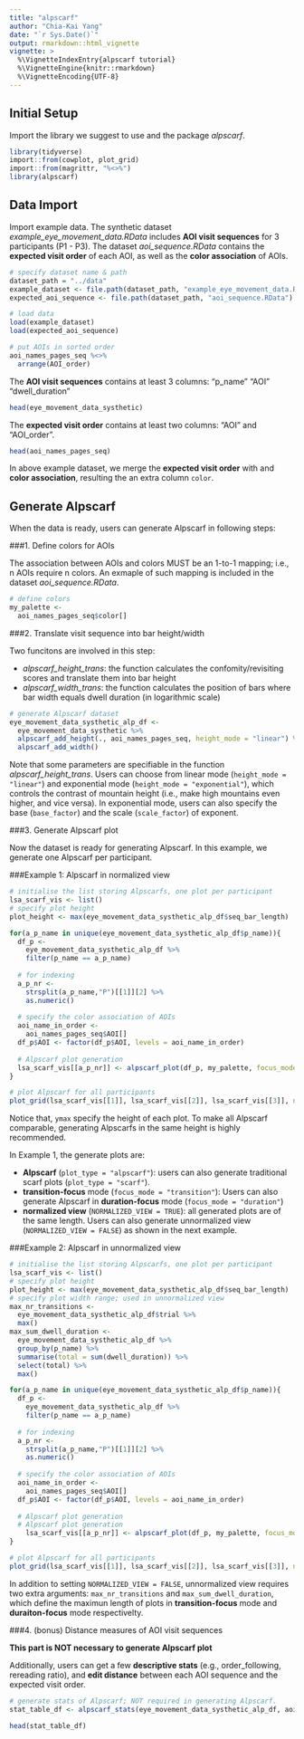 ```yaml
---
title: "alpscarf"
author: "Chia-Kai Yang"
date: "`r Sys.Date()`"
output: rmarkdown::html_vignette
vignette: >
  %\VignetteIndexEntry{alpscarf tutorial}
  %\VignetteEngine{knitr::rmarkdown}
  %\VignetteEncoding{UTF-8}
---
```

  
## Initial Setup
Import the library we suggest to use and the package _alpscarf_.
```r
library(tidyverse)
import::from(cowplot, plot_grid)
import::from(magrittr, "%<>%")
library(alpscarf)
```

## Data Import
Import example data. The synthetic dataset _example_eye_movement_data.RData_ includes __AOI visit sequences__ for 3 participants (P1 - P3). The dataset _aoi_sequence.RData_ contains the __expected visit order__ of each AOI, as well as the __color association__ of AOIs.
```r
# specify dataset name & path
dataset_path = "../data"
example_dataset <- file.path(dataset_path, "example_eye_movement_data.RData")
expected_aoi_sequence <- file.path(dataset_path, "aoi_sequence.RData")

# load data  
load(example_dataset)
load(expected_aoi_sequence)

# put AOIs in sorted order
aoi_names_pages_seq %<>%
  arrange(AOI_order)
```

The __AOI visit sequences__ contains at least 3 columns: "p_name" "AOI" "dwell_duration"  
```r
head(eye_movement_data_systhetic)
```

The __expected visit order__ contains at least two columns: "AOI" and "AOI_order".
```r
head(aoi_names_pages_seq)
```
In above example dataset, we merge the __expected visit order__ with and __color association__, resulting the an extra column ```color```.

## Generate Alpscarf
When the data is ready, users can generate Alpscarf in following steps:

###1. Define colors for AOIs

The association between AOIs and colors MUST be an 1-to-1 mapping; i.e., n AOIs require n colors. An exmaple of such mapping is included in the dataset _aoi_sequence.RData_.
```r
# define colors
my_palette <- 
  aoi_names_pages_seq$color[]
```

###2. Translate visit sequence into bar height/width 

Two funcitons are involved in this step:

* _alpscarf_height_trans_: the function calculates the confomity/revisiting scores and translate them into bar height
* _alpscarf_width_trans_: the function calculates the position of bars where bar width equals dwell duration (in logarithmic scale)
```r
# generate Alpscarf dataset
eye_movement_data_systhetic_alp_df <- 
  eye_movement_data_systhetic %>%
  alpscarf_add_height(., aoi_names_pages_seq, height_mode = "linear") %>%
  alpscarf_add_width()
```
Note that some parameters are specifiable in the function _alpscarf_height_trans_. Users can choose from linear mode (```height_mode = "linear"```) and exponential mode (```height_mode = "exponential"```), which controls the contrast of mountain height (i.e., make high mountains even higher, and vice versa). In exponential mode, users can also specify the base (```base_factor```) and the scale (```scale_factor```) of exponent.

###3. Generate Alpscarf plot

Now the dataset is ready for generating Alpscarf. In this example, we generate one Alpscarf per participant.

###Example 1: Alpscarf in normalized view
```r
# initialise the list storing Alpscarfs, one plot per participant
lsa_scarf_vis <- list()
# specify plot height
plot_height <- max(eye_movement_data_systhetic_alp_df$seq_bar_length)

for(a_p_name in unique(eye_movement_data_systhetic_alp_df$p_name)){
  df_p <-
    eye_movement_data_systhetic_alp_df %>%
    filter(p_name == a_p_name) 
  
  # for indexing
  a_p_nr <- 
    strsplit(a_p_name,"P")[[1]][2] %>%
    as.numeric()
  
  # specify the color association of AOIs
  aoi_name_in_order <- 
    aoi_names_pages_seq$AOI[]
  df_p$AOI <- factor(df_p$AOI, levels = aoi_name_in_order)
  
  # Alpscarf plot generation
  lsa_scarf_vis[[a_p_nr]] <- alpscarf_plot(df_p, my_palette, focus_mode = "transition", plot_type = "alpscarf", ymax = plot_height, NORMALIZED_VIEW = TRUE, title = a_p_name)
}

# plot Alpscarf for all participants
plot_grid(lsa_scarf_vis[[1]], lsa_scarf_vis[[2]], lsa_scarf_vis[[3]], ncol = 1)
```

Notice that, ```ymax``` specify the height of each plot. To make all Alpscarf comparable, generating Alpscarfs in the same height is highly recommended.

In Example 1, the generate plots are: 

* __Alpscarf__ (```plot_type = "alpscarf"```): users can also generate traditional scarf plots (```plot_type = "scarf"```).
* __transition-focus__ mode (```focus_mode = "transition"```): Users can also generate Alpscarf in __duration-focus__ mode (```focus_mode = "duration"```)
* __normalized view__ (```NORMALIZED_VIEW = TRUE```): all generated plots are of the same length. Users can also generate unnormalized view (```NORMALIZED_VIEW = FALSE```) as shown in the next example.

###Example 2: Alpscarf in unnormalized view
```r
# initialise the list storing Alpscarfs, one plot per participant
lsa_scarf_vis <- list()
# specify plot height
plot_height <- max(eye_movement_data_systhetic_alp_df$seq_bar_length)
# specify plot width range; used in unnormalized view
max_nr_transitions <- 
  eye_movement_data_systhetic_alp_df$trial %>%
  max()
max_sum_dwell_duration <-
  eye_movement_data_systhetic_alp_df %>% 
  group_by(p_name) %>% 
  summarise(total = sum(dwell_duration)) %>% 
  select(total) %>% 
  max()

for(a_p_name in unique(eye_movement_data_systhetic_alp_df$p_name)){
  df_p <-
    eye_movement_data_systhetic_alp_df %>%
    filter(p_name == a_p_name) 
  
  # for indexing
  a_p_nr <- 
    strsplit(a_p_name,"P")[[1]][2] %>%
    as.numeric()
  
  # specify the color association of AOIs
  aoi_name_in_order <- 
    aoi_names_pages_seq$AOI[]
  df_p$AOI <- factor(df_p$AOI, levels = aoi_name_in_order)
  
  # Alpscarf plot generation
  # Alpscarf plot generation
    lsa_scarf_vis[[a_p_nr]] <- alpscarf_plot(df_p, my_palette, focus_mode = "transition", plot_type = "alpscarf", ymax = plot_height, NORMALIZED_VIEW = FALSE, max_nr_transitions = max_nr_transitions, max_sum_dwell_duration = max_sum_dwell_duration, title = a_p_name)
}

# plot Alpscarf for all participants
plot_grid(lsa_scarf_vis[[1]], lsa_scarf_vis[[2]], lsa_scarf_vis[[3]], ncol = 1)
```

In addition to setting ```NORMALIZED_VIEW = FALSE```, unnormalized view requires two extra arguments: ```max_nr_transitions``` and ```max_sum_dwell_duration```, which define the maximun length of plots in __transition-focus__ mode and __duraiton-focus__ mode respectivelty.


###4. (bonus) Distance measures of AOI visit sequences

__This part is NOT necessary to generate Alpscarf plot__

Additionally, users can get a few __descriptive stats__ (e.g., order_following, rereading ratio), and __edit distance__ between each AOI sequence and the expected visit order. 
```r
# generate stats of Alpscarf; NOT required in generating Alpscarf.
stat_table_df <- alpscarf_stats(eye_movement_data_systhetic_alp_df, aoi_names_pages_seq)

head(stat_table_df)
```
